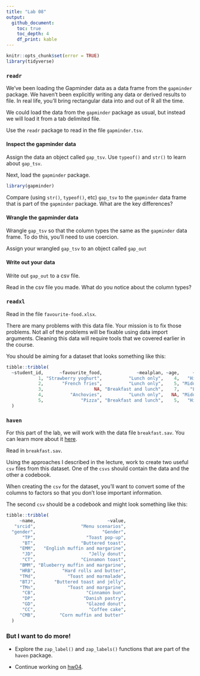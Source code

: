 ```yaml
---
title: "Lab 08"
output:
  github_document:
    toc: true
    toc_depth: 4
    df_print: kable
---
```


```r
knitr::opts_chunk$set(error = TRUE)
library(tidyverse)
```

### `readr`

We've been loading the Gapminder data as a data frame from the `gapminder` package. We haven't been explicitly writing any data or derived results to file. In real life, you'll bring rectangular data into and out of R all the time. 

We could load the data from the `gapminder` package as usual, but instead we will load it from a tab delimited file. 

Use the `readr` package to read in the file `gapminder.tsv`. 

#### Inspect the gapminder data

Assign the data an object called `gap_tsv`. Use `typeof()` and `str()` to learn about `gap_tsv`. 

Next, load the `gapminder` package.

```r
library(gapminder)
```

Compare (using `str()`, `typeof()`, etc) `gap_tsv` to the `gapminder` data frame that is part of the `gapminder` package. What are the key differences? 

#### Wrangle the gapminder data

Wrangle `gap_tsv` so that the column types the same as the `gapminder` data frame. To do this, you'll need to use coercion. 

Assign your wrangled `gap_tsv` to an object called `gap_out`

#### Write out your data

Write out `gap_out` to a csv file.

Read in the csv file you made. What do you notice about the column types?

### `readxl`

Read in the file `favourite-food.xlsx`.

There are many problems with this data file. Your mission is to fix those problems. Not all of the problems will be fixable using data import arguments. Cleaning this data will require tools that we covered earlier in the course.  

You should be aiming for a dataset that looks something like this:

```r
tibble::tribble(
  ~student_id,      ~favourite_food,             ~mealplan, ~age,     ~ses,
            1, "Strawberry yoghurt",          "Lunch only",    4,   "High",
            2,       "French fries",          "Lunch only",    5, "Middle",
            3,                   NA, "Breakfast and lunch",    7,    "Low",
            4,          "Anchovies",          "Lunch only",   NA, "Middle",
            5,              "Pizza", "Breakfast and lunch",    5,   "High"
  )
```


### `haven`

For this part of the lab, we will work with the data file `breakfast.sav`. You can learn more about it [here](https://www.ibm.com/support/knowledgecenter/SSLVMB_sub/statistics_mainhelp_ddita/spss/tutorials/data_files.html). 

Read in `breakfast.sav`. 

Using the approaches I described in the lecture, work to create two useful `csv` files from this dataset. One of the `csvs` should contain the data and the other a codebook.  

When creating the `csv` for the dataset, you'll want to convert some of the columns to factors so that you don't lose important information. 

The second `csv` should be a codebook and might look something like this: 

```r

tibble::tribble(
     ~name,                           ~value,
   "srcid",                 "Menu scenarios",
  "gender",                         "Gender",
      "TP",                   "Toast pop-up",
      "BT",                 "Buttered toast",
     "EMM",   "English muffin and margarine",
      "JD",                    "Jelly donut",
      "CT",                 "Cinnamon toast",
     "BMM", "Blueberry muffin and margarine",
     "HRB",          "Hard rolls and butter",
     "TMd",            "Toast and marmalade",
     "BTJ",       "Buttered toast and jelly",
     "TMn",            "Toast and margarine",
      "CB",                   "Cinnamon bun",
      "DP",                  "Danish pastry",
      "GD",                   "Glazed donut",
      "CC",                    "Coffee cake",
     "CMB",         "Corn muffin and butter"
  )
```


### But I want to do more!

* Explore the `zap_label()` and `zap_labels()` functions that are part of the `haven` package.

* Continue working on [hw04](hw04.md).
